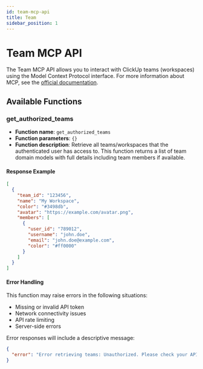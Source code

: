 ```yaml
---
id: team-mcp-api
title: Team
sidebar_position: 1
---
```


# Team MCP API

The Team MCP API allows you to interact with ClickUp teams (workspaces) using the Model Context Protocol interface. For more information about MCP, see the [official documentation](https://modelcontextprotocol.io/docs/getting-started/intro).

## Available Functions

### get_authorized_teams

* **Function name**: `get_authorized_teams`
* **Function parameters**: `{}`
* **Function description**: Retrieve all teams/workspaces that the authenticated user has access to. This function returns a list of team domain models with full details including team members if available.

#### Response Example

```json
[
  {
    "team_id": "123456",
    "name": "My Workspace",
    "color": "#3498db",
    "avatar": "https://example.com/avatar.png",
    "members": [
      {
        "user_id": "789012",
        "username": "john.doe",
        "email": "john.doe@example.com",
        "color": "#ff0000"
      }
    ]
  }
]
```

#### Error Handling

This function may raise errors in the following situations:
- Missing or invalid API token
- Network connectivity issues
- API rate limiting
- Server-side errors

Error responses will include a descriptive message:
```json
{
  "error": "Error retrieving teams: Unauthorized. Please check your API token."
}
```
